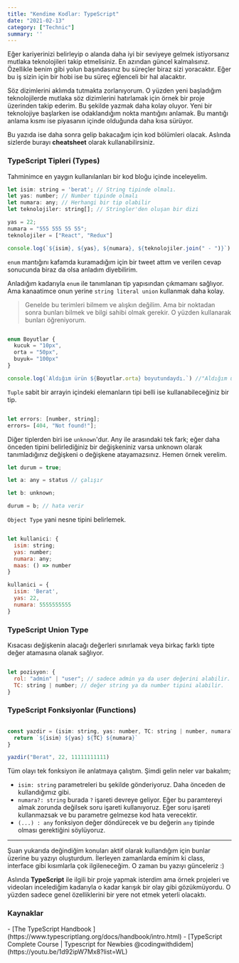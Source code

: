 ```yaml
---
title: "Kendime Kodlar: TypeScript"
date: "2021-02-13"
category: ["Technic"]
summary: ''
---
```


Eğer kariyerinizi belirleyip o alanda daha iyi bir seviyeye gelmek istiyorsanız mutlaka teknolojileri takip etmelisiniz. En azından güncel kalmalısınız. Özellikle benim gibi yolun başındasınız bu süreçler biraz sizi yoracaktır. Eğer bu iş sizin için bir hobi ise bu süreç eğlenceli bir hal alacaktır.

Söz dizimlerini aklımda tutmakta zorlanıyorum. O yüzden yeni başladığım teknolojilerde mutlaka söz dizimlerini hatırlamak için örnek bir proje üzerinden takip ederim. Bu şekilde yazmak daha kolay oluyor. Yeni bir teknolojiye başlarken ise odaklandığım nokta mantığını anlamak. Bu mantığı anlama kısmı ise piyasanın içinde olduğunda daha kısa sürüyor. 

Bu yazıda ise daha sonra gelip bakacağım için kod bölümleri olacak. Aslında sizlerde burayı **cheatsheet** olarak kullanabilirsiniz. 

<Tweet id="1374805180689100809" />

<h3>TypeScript Tipleri (Types)</h3>

Tahminimce en yaygın kullanılanları bir kod bloğu içinde inceleyelim. 

``` javascript
let isim: string = 'berat'; // String tipinde olmalı.
let yas: number; // Number tipinde olmalı
let numara: any; // Herhangi bir tip olabilir
let teknolojiler: string[]; // Stringler'den oluşan bir dizi

yas = 22;
numara = "555 555 55 55";
teknolojiler = ["React", "Redux"]

console.log(`${isim}, ${yas}, ${numara}, ${teknolojiler.join(" - ")}`) // "berat, 22, 555 555 55 55, React - Redux" 

```


`enum` mantığını kafamda kuramadığım için bir tweet attım ve verilen cevap sonucunda biraz da olsa anladım diyebilirim. 

<Tweet id="1359962186974720011" />

Anladığım kadarıyla `enum` ile tanımlanan tip yapısından çıkmamanı sağlıyor. Ama kanaatimce onun yerine `string literal union` kullanmak daha kolay. 

> Genelde bu terimleri bilmem ve alışkın değilim. Ama bir noktadan sonra bunları bilmek ve bilgi sahibi olmak gerekir. O yüzden kullanarak bunları öğreniyorum.

``` javascript

enum Boyutlar {
  kucuk = "10px",
  orta = "50px",
  buyuk= "100px"
}

console.log(`Aldığım ürün ${Boyutlar.orta} boyutundaydı.`) //"Aldığım ürün 50px boyutundaydı." 

```

`Tuple` sabit bir arrayin içindeki elemanların tipi belli ise kullanabileceğiniz bir tip.
```javascript

let errors: [number, string];
errors= [404, "Not found!"]; 

```

Diğer tiplerden biri ise `unknown`'dur. Any ile arasındaki tek fark; eğer daha önceden tipini belirlediğiniz bir değişkeniniz varsa unknown olarak tanımladığınız değişkeni o değişkene atayamazsınız. Hemen örnek verelim.

```javascript
let durum = true;

let a: any = status // çalışır

let b: unknown;

durum = b; // hata verir

```

`Object Type` yani nesne tipini belirlemek.

```javascript

let kullanici: {
  isim: string;
  yas: number;
  numara: any;
  maas: () => number
}

kullanici = {
  isim: 'Berat',
  yas: 22,
  numara: 5555555555
}

```


<h3>TypeScript Union Type</h3>

Kısacası değişkenin alacağı değerleri sınırlamak veya birkaç farklı tipte değer atamasına olanak sağlıyor.

```javascript

let pozisyon: {
  rol: "admin" | "user"; // sadece admin ya da user değerini alabilir.
  TC: string | number; // değer string ya da number tipini alabilir.
}

```

<h3>TypeScript Fonksiyonlar (Functions)</h3>

```javascript

const yazdir = (isim: string, yas: number, TC: string | number, numara?: string) : any => {
  return `${isim} ${yas} ${TC} ${numara}`
} 

yazdir("Berat", 22, 11111111111)

```

Tüm olayı tek fonksiyon ile anlatmaya çalıştım. Şimdi gelin neler var bakalım; 
- `isim: string` parametreleri bu şekilde gönderiyoruz. Daha önceden de kullandığımız gibi.
- `numara?: string` burada `?` işareti devreye geliyor. Eğer bu paramtereyi almak zorunda değilsek soru işareti kullanıyoruz. Eğer soru işareti kullanmazsak ve bu parametre gelmezse kod hata verecektir.
- `(...) : any` fonksiyon değer döndürecek ve bu değerin `any` tipinde olması gerektiğini söylüyoruz. 


<hr />

Şuan yukarıda değindiğim konuları aktif olarak kullandığım için bunlar üzerine bu yazıyı oluşturdum. İlerleyen zamanlarda eminim ki class, interface gibi kısımlarla çok ilgileneceğim. O zaman bu yazıyı günceleriz :) 

Aslında **TypeScript** ile ilgili bir proje yapmak isterdim ama örnek projeleri ve videoları incelediğim kadarıyla o kadar karışık bir olay gibi gözükmüyordu. O yüzden sadece genel özelliklerini bir yere not etmek yeterli olacaktı. 


<h3>Kaynaklar</h3>
- [The TypeScript Handbook
](https://www.typescriptlang.org/docs/handbook/intro.html)
- [TypeScript Complete Course | Typescript for Newbies
@codingwithdidem](https://youtu.be/1d92ipW7Mx8?list=WL)